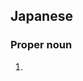 ==Japanese==
{{ja-kanjitab|も|み|こ|yomi=j}}

===Proper noun===
{{ja-pos|proper|もみこ}}

# {{given name|female|lang=ja|sort=もみこ}}